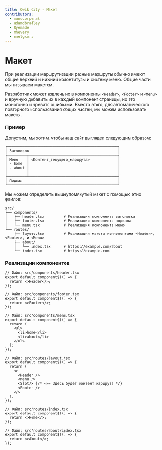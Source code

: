 ```yaml
---
title: Qwik City - Макет
contributors:
  - manucorporat
  - adamdbradley
  - Oyemade
  - mhevery
  - nnelgxorz
---
```


# Макет

При реализации маршрутизации разные маршруты обычно имеют общие верхний и нижний колонтитулы и систему меню. Общие части мы называем макетом.

Разработчик может извлечь их в компоненты `<Header>`, `<Footer>` и `<Menu>` и вручную добавить их в каждый компонент страницы, но это монотонно и чревато ошибками. Вместо этого, для автоматического повторного использования общих частей, мы можем использовать макеты.

### Пример

Допустим, мы хотим, чтобы наш сайт выглядел следующим образом:

```
┌───────────────────────────────────────────────────┐
│ Заголовок                                         │
├─────────┬─────────────────────────────────────────┤
│ Меню    │ <Контент_текущего_маршрута>             │
│ - home  │                                         │
│ - about │                                         │
│         │                                         │
├─────────┴─────────────────────────────────────────┤
│ Подвал                                            │
└───────────────────────────────────────────────────┘
```

Мы можем определить вышеупомянутый макет с помощью этих файлов:

```
src/
├── components/
│   ├── header.tsx         # Реализация компонента заголовка
│   ├── footer.tsx         # Реализация компонента подвала
│   └── menu.tsx           # Реализация компонента меню
└── routes/
    ├── layout.tsx         # Реализация макета компонентами <Header>, <Footer>, и <Menu>
    ├── about/
    │   └── index.tsx      # https://example.com/about
    └── index.tsx          # https://example.com
```

### Реализации компонентов

```tsx
// Файл: src/components/header.tsx
export default component$(() => {
  return <>Header</>;
});
```

```tsx
// Файл: src/components/footer.tsx
export default component$(() => {
  return <>Footer</>;
});
```

```tsx
// Файл: src/components/menu.tsx
export default component$(() => {
  return (
    <ul>
      <li>home</li>
      <li>about</li>
    </ul>
  );
});
```

```tsx
// Файл: src/routes/layout.tsx
export default component$(() => {
  return (
    <>
      <Header />
      <Menu />
      <Slot/> {/* <== Здесь будет контент маршрута */}
      <Footer />
    </>
  );
});
```

```tsx
// Файл: src/routes/index.tsx
export default component$(() => {
  return <>Home</>;
});
```

```tsx
// Файл: src/routes/about/index.tsx
export default component$(() => {
  return <>About</>;
});
```

